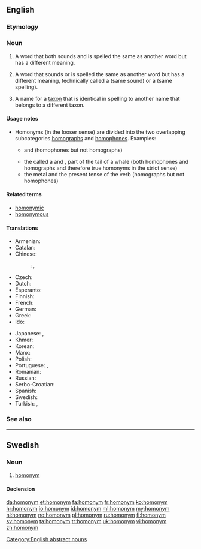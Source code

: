 {{also|Homonym}}
==English==

{{wikipedia|mul=Homonym (biology)}}

===Etymology===
{{confix|homo|onym}}

===Noun===
{{en-noun}}

# {{context|semantics|strict sense|lang=en}} A word that both sounds and is spelled the same as another word but has a different meaning.
# {{context|loosely|lang=en}} A word that sounds or is spelled the same as another word but has a different meaning, technically called a {{term|homophone}} (same sound) or a {{term|homograph}} (same spelling).
# {{context|taxonomy|lang=en}} A name for a [[taxon]] that is identical in spelling to another name that belongs to a different taxon.

====Usage notes====
* Homonyms (in the looser sense) are divided into the two overlapping subcategories [[homograph]]s and [[homophone]]s. Examples:
** {{term|die}} and {{term|dye}} (homophones but not homographs)
** the {{term|parasitic}} {{term|flatworm}} called a {{term|fluke}} and {{term|fluke}}, part of the tail of a whale (both homophones and homographs and therefore true homonyms in the strict sense)
** the metal {{term|lead}} and the present tense of the verb {{term|lead}} (homographs but not homophones)

====Related terms====
* [[homonymic]]
* [[homonymous]]

====Translations====
{{trans-top|word with the same sound or spelling but different meaning}}
* Armenian: {{t|hy|համանուն|tr=hamanun|sc=Armn}}
* Catalan: {{t|ca|homònim|m|n}}
* Chinese:
*: {{ttbc|cmn}}: {{zh-tsp|同音異義詞|同音异义词|tóngyīn yìyì}}, {{zh-tsp|同音詞|同音词|tóngyīncí}}
* Czech: {{t+|cs|homonymum|n}}
* Dutch: {{t+|nl|homoniem|n}}
* Esperanto: {{t|eo|homonimo}}
* Finnish: {{t|fi|homonymia}}
* French: {{t+|fr|homonyme|m|n}}
* German: {{t+|de|Homonym|n}}
* Greek: {{t+|el|ομώνυμο|n}}
* Ido: {{t+|io|homonimo}}
{{trans-mid}}
* Japanese: {{t|ja|同音異義語|tr=dōon igigo}}, {{t|ja|同音語|tr=dōongo}}
* Khmer: {{t|km|កល្បពាក្យ|sc=Khmr|tr=kɑlpa’ piek}}
* Korean: {{t|ko|동음 이의어|tr=[[同音異義語]], dong-um ei-uei-eo|sc=Kore}}
* Manx: {{t|gv|co-ennym|m}}
* Polish: {{t+|pl|homonim|m}}
* Portuguese: {{t+|pt|homónimo|m}} {{qualifier|Portugal}}, {{t+|pt|homônimo}} {{qualifier|Brazil}}
* Romanian: {{t|ro|omonim|m}}
* Russian: {{t+|ru|омоним|m|tr=omónim}}
* Serbo-Croatian: {{t|sh|homonim|m}}
* Spanish: {{t+|es|homónimo|m|n}}
* Swedish: {{t+|sv|homonym|c}}
* Turkish: {{t+|tr|homonim}}, {{t+|tr|sesteş}}
{{trans-bottom}}

===See also===
{{nyms}}

[[Category:English abstract nouns]]

----

==Swedish==

===Noun===
{{sv-noun|c}}

# [[#English|homonym]]

====Declension====
{{sv-noun-reg-er}}

[[da:homonym]]
[[et:homonym]]
[[fa:homonym]]
[[fr:homonym]]
[[ko:homonym]]
[[hr:homonym]]
[[io:homonym]]
[[id:homonym]]
[[ml:homonym]]
[[my:homonym]]
[[nl:homonym]]
[[no:homonym]]
[[pl:homonym]]
[[ru:homonym]]
[[fi:homonym]]
[[sv:homonym]]
[[ta:homonym]]
[[tr:homonym]]
[[uk:homonym]]
[[vi:homonym]]
[[zh:homonym]]